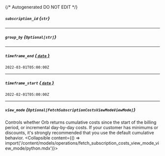 {/* Autogenerated DO NOT EDIT  */}

##### `subscription_id` *{`str`}*

---
##### `group_by` *{`Optional[str]`}*

---
##### `timeframe_end` [*{ `date` }*](https://docs.python.org/3/library/datetime.html#date-objects)
`2022-03-01T05:00:00Z`

---
##### `timeframe_start` [*{ `date` }*](https://docs.python.org/3/library/datetime.html#date-objects)
`2022-02-01T05:00:00Z`

---
##### `view_mode` *{`Optional[FetchSubscriptionCostsViewModeViewMode]`}*
Controls whether Orb returns cumulative costs since the start of the billing period, or incremental day-by-day costs. If your customer has minimums or discounts, it's strongly recommended that you use the default cumulative behavior.
<Collapsible content={() => import('/content/models/operations/fetch_subscription_costs_view_mode_view_mode/python.mdx')}>
</Collapsible>


